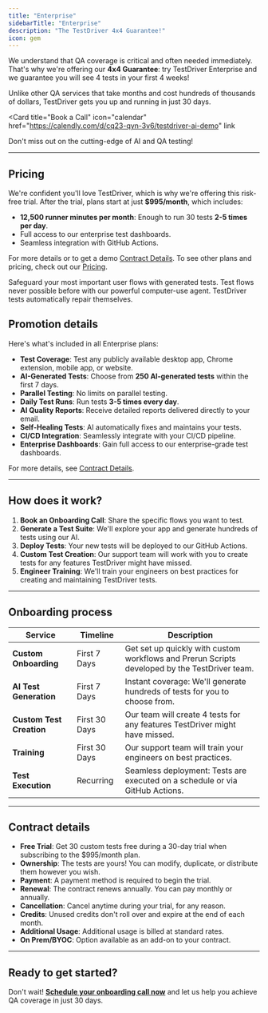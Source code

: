 ```yaml
---
title: "Enterprise"
sidebarTitle: "Enterprise"
description: "The TestDriver 4x4 Guarantee!"
icon: gem
---
```


We understand that QA coverage is critical and often needed immediately. That's why we're offering our **4x4 Guarantee**: try TestDriver Enterprise and we guarantee you will see 4 tests in your first 4 weeks! 

Unlike other QA services that take months and cost hundreds of thousands of dollars, TestDriver gets you up and running in just 30 days.

<Card
  title="Book a Call"
  icon="calendar"
  href="https://calendly.com/d/cq23-qyn-3v6/testdriver-ai-demo"
  link
>
  Don't miss out on the cutting-edge of AI and QA testing!
</Card>


---

## Pricing
We're confident you'll love TestDriver, which is why we're offering this risk-free trial. After the trial, plans start at just **$995/month**, which includes:
- **12,500 runner minutes per month**: Enough to run 30 tests **2-5 times per day**.
- Full access to our enterprise test dashboards.
- Seamless integration with GitHub Actions.

For more details or to get a demo [Contract Details](#contract-details). To see other plans and pricing, check out our [Pricing](/account/pricing).


<CardGroup cols={3}>
  <Card title="Quickly Deploy AI QA Tests">
    Safeguard your most important user flows with generated tests.
  </Card>
  <Card title="Increase Your Total Coverage">
    Test flows never possible before with our powerful computer-use agent.
  </Card>
  <Card title="Spend Less Time on Maintenance">
    TestDriver tests automatically repair themselves.
  </Card>
</CardGroup>

## Promotion details
Here's what's included in all Enterprise plans:

- **Test Coverage**: Test any publicly available desktop app, Chrome extension, mobile app, or website.
- **AI-Generated Tests**: Choose from **250 AI-generated tests** within the first 7 days.
- **Parallel Testing**: No limits on parallel testing.
- **Daily Test Runs**: Run tests **3-5 times every day**.
- **AI Quality Reports**: Receive detailed reports delivered directly to your email.
- **Self-Healing Tests**: AI automatically fixes and maintains your tests.
- **CI/CD Integration**: Seamlessly integrate with your CI/CD pipeline.
- **Enterprise Dashboards**: Gain full access to our enterprise-grade test dashboards.

For more details, see [Contract Details](#contract-details).

---

## How does it work?

1. **Book an Onboarding Call**: Share the specific flows you want to test.
2. **Generate a Test Suite**: We'll explore your app and generate hundreds of tests using our AI.
3. **Deploy Tests**: Your new tests will be deployed to our GitHub Actions.
4. **Custom Test Creation**: Our support team will work with you to create tests for any features TestDriver might have missed.
5. **Engineer Training**: We'll train your engineers on best practices for creating and maintaining TestDriver tests.

---

## Onboarding process

| Service               | Timeline       | Description                                                                 |
|-----------------------|----------------|-----------------------------------------------------------------------------|
| **Custom Onboarding** | First 7 Days   | Get set up quickly with custom workflows and Prerun Scripts developed by the TestDriver team. |
| **AI Test Generation**| First 7 Days   | Instant coverage: We'll generate hundreds of tests for you to choose from.  |
| **Custom Test Creation** | First 30 Days | Our team will create 4 tests for any features TestDriver might have missed.   |
| **Training**          | First 30 Days  | Our support team will train your engineers on best practices.               |
| **Test Execution**    | Recurring      | Seamless deployment: Tests are executed on a schedule or via GitHub Actions.|

---

## Contract details

- **Free Trial**: Get 30 custom tests free during a 30-day trial when subscribing to the $995/month plan.
- **Ownership**: The tests are yours! You can modify, duplicate, or distribute them however you wish.
- **Payment**: A payment method is required to begin the trial.
- **Renewal**: The contract renews annually. You can pay monthly or annually.
- **Cancellation**: Cancel anytime during your trial, for any reason.
- **Credits**: Unused credits don't roll over and expire at the end of each month.
- **Additional Usage**: Additional usage is billed at standard rates.
- **On Prem/BYOC**: Option available as an add-on to your contract.

---

## Ready to get started?
Don't wait! <a href={calendar}>**Schedule your onboarding call now**</a> and let us help you achieve QA coverage in just 30 days.
